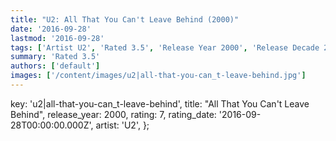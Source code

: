 ```yaml
---
title: "U2: All That You Can't Leave Behind (2000)"
date: '2016-09-28'
lastmod: '2016-09-28'
tags: ['Artist U2', 'Rated 3.5', 'Release Year 2000', 'Release Decade 2000']
summary: 'Rated 3.5'
authors: ['default']
images: ['/content/images/u2|all-that-you-can_t-leave-behind.jpg']
---
```


  key: 'u2|all-that-you-can_t-leave-behind',
  title: "All That You Can't Leave Behind",
  release_year: 2000,
  rating: 7,
  rating_date: '2016-09-28T00:00:00.000Z',
  artist: 'U2',
};

<MusicRating data={data} />
